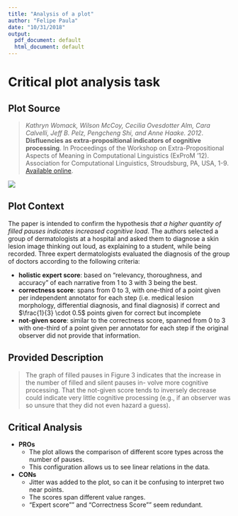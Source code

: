 ```yaml
---
title: "Analysis of a plot"
author: "Felipe Paula"
date: "10/31/2018"
output:
  pdf_document: default
  html_document: default
---
```


# Critical plot analysis task

## Plot Source

> *Kathryn Womack, Wilson McCoy, Cecilia Ovesdotter Alm, Cara Calvelli, Jeff B. Pelz, Pengcheng Shi, and Anne Haake. 2012*. **Disfluencies as extra-propositional indicators of cognitive processing**. In Proceedings of the Workshop on Extra-Propositional Aspects of Meaning in Computational Linguistics (ExProM '12). Association for Computational Linguistics, Stroudsburg, PA, USA, 1-9. [Available online](http://www.aclweb.org/anthology/W12-3801).

![](womack_2012.png)

## Plot Context

The paper is intended to confirm the hypothesis *that a higher quantity of filled pauses indicates increased cognitive load*. The authors selected a group of dermatologists at a hospital and asked them to diagnose a skin lesion image thinking out loud, as explaining to a student, while being recorded. Three expert dermatologists evaluated the diagnosis of the group of doctors according to the following criteria:

* **holistic expert score**: based on “relevancy, thoroughness, and accuracy” of each narrative from 1 to 3 with 3 being the best.
* **correctness score**: spans from 0 to 3, with one-third of a point given per independent annotator for each step (i.e. medical lesion morphology, differential diagnosis, and final diagnosis) if correct and $\frac{1}{3} \cdot 0.5$ points given for correct but incomplete
* **not-given score**: similar to the correctness score, spanned from 0 to 3 with one-third of a point given per annotator for each step if the original observer did not provide that information.

## Provided Description

> The graph of filled pauses in Figure 3 indicates that the increase in the number of filled and silent pauses in- volve more cognitive processing. That the not-given score tends to inversely decrease could indicate very little cognitive processing (e.g., if an observer was so unsure that they did not even hazard a guess).

## Critical Analysis 

* **PROs**
    + The plot allows the comparison of different score types across the number of pauses.
    + This configuration allows us to see linear relations in the data. 
* **CONs**
    + Jitter was added to the plot, so can it be confusing to interpret two near points.
    + The scores span different value ranges.
    + "Expert score"" and "Correctness Score"" seem redundant. 






